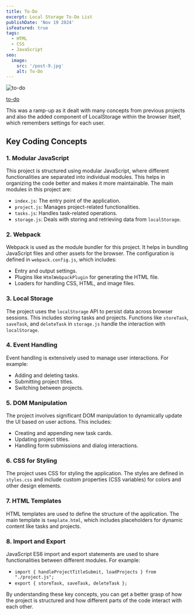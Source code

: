 ```yaml
---
title: To-Do
excerpt: Local Storage To-Do List
publishDate: 'Nov 19 2024'
isFeatured: true
tags:
  - HTML
  - CSS
  - JavaScript
seo:
  image:
    src: '/post-9.jpg'
    alt: To-Do
---
```


<Image src={postImage} alt="to-do" />

<a href="https://erikgrinn.github.io/odin-todo-list/" target="_blank">to-do</a>

This was a ramp-up as it dealt with many concepts from previous projects and also the added component of LocalStorage within the browser itself,
which remembers settings for each user.

## Key Coding Concepts

### 1. Modular JavaScript
This project is structured using modular JavaScript, where different functionalities are separated into individual modules. This helps in organizing the code better and makes it more maintainable. The main modules in this project are:
- `index.js`: The entry point of the application.
- `project.js`: Manages project-related functionalities.
- `tasks.js`: Handles task-related operations.
- `storage.js`: Deals with storing and retrieving data from `localStorage`.

### 2. Webpack
Webpack is used as the module bundler for this project. It helps in bundling JavaScript files and other assets for the browser. The configuration is defined in `webpack.config.js`, which includes:
- Entry and output settings.
- Plugins like `HtmlWebpackPlugin` for generating the HTML file.
- Loaders for handling CSS, HTML, and image files.

### 3. Local Storage
The project uses the `localStorage` API to persist data across browser sessions. This includes storing tasks and projects. Functions like `storeTask`, `saveTask`, and `deleteTask` in `storage.js` handle the interaction with `localStorage`.

### 4. Event Handling
Event handling is extensively used to manage user interactions. For example:
- Adding and deleting tasks.
- Submitting project titles.
- Switching between projects.

### 5. DOM Manipulation
The project involves significant DOM manipulation to dynamically update the UI based on user actions. This includes:
- Creating and appending new task cards.
- Updating project titles.
- Handling form submissions and dialog interactions.

### 6. CSS for Styling
The project uses CSS for styling the application. The styles are defined in `styles.css` and include custom properties (CSS variables) for colors and other design elements.

### 7. HTML Templates
HTML templates are used to define the structure of the application. The main template is `template.html`, which includes placeholders for dynamic content like tasks and projects.

### 8. Import and Export
JavaScript ES6 import and export statements are used to share functionalities between different modules. For example:
- `import { handleProjectTitleSubmit, loadProjects } from "./project.js";`
- `export { storeTask, saveTask, deleteTask };`

By understanding these key concepts, you can get a better grasp of how the project is structured and how different parts of the code interact with each other.

